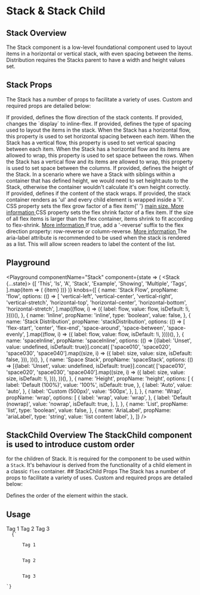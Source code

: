 


# Stack & Stack Child

## Stack Overview

The Stack component is a low-level foundational component used to layout items in a horizontal or vertical stack, with even spacing between the items. Distribution requires the Stacks parent to have a width and height values set.

## Stack Props

The Stack has a number of props to facilitate a variety of uses. Custom and required props are detailed below:

<LegacyBlock marginTop="sizing050">
  <Prop
    name="flow"
    type="MQ<Flow.VerticalLeft | Flow.VerticalCenter | Flow.VerticalRight | Flow.VerticalStretch | Flow.HorizontalTop | Flow.HorizontalCenter | Flow.HorizontalBottom | Flow.HorizontalStretch>"
    default="Flow.Vertical"
  >
    If provided, defines the flow direction of the stack contents.
  </Prop>
  <Prop name="inline" type="MQ<boolean>">
    If provided, changes the `display` to inline-flex.
  </Prop>
  <Prop
    name="stackDistribution"
    type="MQ<StackDistribution>"
    default="StackDistribution.SpaceAround"
  >
    If provided, defines the type of spacing used to layout the items in the
    stack.
  </Prop>
  <Prop name="spaceInline" type="MQ<string>">
    When the Stack has a horizontal flow, this property is used to set
    horizontal spacing between each item. When the Stack has a vertical flow,
    this property is used to set vertical spacing between each item.
  </Prop>
  <Prop name="spaceStack" type="MQ<string>">
    When the Stack has a horizontal flow and its items are allowed to wrap, this
    property is used to set space between the rows. When the Stack has a
    vertical flow and its items are allowed to wrap, this property is used to
    set space between the columns.
  </Prop>
  <Prop name="height" type="MQ<string>" default="100%">
    If provided, defines the height of the Stack. In a scenario where we have a
    Stack with siblings within a container that has defined height, we would
    need to set height:auto to the Stack, otherwise the container wouldn't
    calculate it's own height correctly.
  </Prop>
  <Prop name="wrap" type="MQ<wrap | nowrap | wrap-reverse>">
    If provided, defines if the content of the stack wraps.
  </Prop>
  <Prop name="list" type="MQ<boolean>">
    If provided, the stack container renders as 'ul' and every child element is
    wrapped inside a 'li'.
  </Prop>
  <Prop name="flexGrow" type="MQ<boolean | number>">
    CSS property sets the flex grow factor of a flex item{' '}
    <a href="https://www.w3.org/TR/css-flexbox/#main-size"> main size. </a>
    <a href="https://developer.mozilla.org/en-US/docs/Web/CSS/flex-grow">
      More information
    </a>
  </Prop>
  <Prop name="flexShrink" type="MQ<boolean | number>">
    CSS property sets the flex shrink factor of a flex item. If the size of all
    flex items is larger than the flex container, items shrink to fit according
    to flex-shrink.
    <a href="https://developer.mozilla.org/en-US/docs/Web/CSS/flex-shrink">
      More information
    </a>
  </Prop>
  <Prop name="flowReverse" type="MQ<boolean>">
    If true, add a '-reverse' suffix to the flex direction property: row-reverse
    or column-reverse.
    <a href="https://developer.mozilla.org/en-US/docs/Web/CSS/flex-direction">
      More information
    </a>
  </Prop>
  <Prop name="ariaLabel" type="string">
    The aria-label attribute is recommended to be used when the stack is
    rendered as a list. This will allow screen readers to label the content of
    the list.
  </Prop>
  <CommonLogicalPropsMDX nested={false} />
</LegacyBlock>

## Playground

<Playground
  componentName="Stack"
  component={state => (
    <LegacyBlock width="100%" height="300px" overflowY="scroll">
      <Stack {...state}>
        {[
          'This',
          'Is',
          'A',
          'Stack',
          'Example',
          'Showing',
          'Multiple',
          'Tags',
        ].map(item => (
          <Tag>{item}</Tag>
        ))}
      </Stack>
    </LegacyBlock>
  )}
  knobs={[
    {
      name: 'Stack Flow',
      propName: 'flow',
      options: (() =>
        [
          'vertical-left',
          'vertical-center',
          'vertical-right',
          'vertical-stretch',
          'horizontal-top',
          'horizontal-center',
          'horizontal-bottom',
          'horizontal-stretch',
        ].map((flow, i) => ({
          label: flow,
          value: flow,
          isDefault: !i,
        })))(),
    },
    {
      name: 'Inline',
      propName: 'inline',
      type: 'boolean',
      value: false,
    },
    {
      name: 'Stack Distribution',
      propName: 'stackDistribution',
      options: (() =>
        [
          'flex-start',
          'center',
          'flex-end',
          'space-around',
          'space-between',
          'space-evenly',
        ].map((flow, i) => ({
          label: flow,
          value: flow,
          isDefault: !i,
        })))(),
    },
    {
      name: 'spaceInline',
      propName: 'spaceInline',
      options: (() =>
        [{label: 'Unset', value: undefined, isDefault: true}].concat(
          ['space010', 'space020', 'space030', 'space040'].map((size, i) => ({
            label: size,
            value: size,
            isDefault: false,
          })),
        ))(),
    },
    {
      name: 'Space Stack',
      propName: 'spaceStack',
      options: (() =>
        [{label: 'Unset', value: undefined, isDefault: true}].concat(
          ['space010', 'space020', 'space030', 'space040'].map((size, i) => ({
            label: size,
            value: size,
            isDefault: !i,
          })),
        ))(),
    },
    {
      name: 'Height',
      propName: 'height',
      options: [
        {
          label: 'Default (100%)',
          value: '100%',
          isDefault: true,
        },
        {
          label: 'Auto',
          value: 'auto',
        },
        {
          label: 'Custom (500px)',
          value: '500px',
        },
      ],
    },
    {
      name: 'Wrap',
      propName: 'wrap',
      options: [
        {
          label: 'wrap',
          value: 'wrap',
        },
        {
          label: 'Default (nowrap)',
          value: 'nowrap',
          isDefault: true,
        },
      ],
    },
    {
      name: 'List',
      propName: 'list',
      type: 'boolean',
      value: false,
    },
    {
      name: 'AriaLabel',
      propName: 'ariaLabel',
      type: 'string',
      value: 'list content label',
    },
  ]}
/>

## StackChild Overview The StackChild component is used to introduce custom order

for the children of Stack. It is required for the component to be used within a `Stack`.
It's behaviour is derived from the functionality of a child element in a classic
`flex` container. ## StackChild Props The Stack has a number of props to facilitate
a variety of uses. Custom and required props are detailed below:

<LegacyBlock marginTop="sizing050">
  <Prop name="order" type="MQ<number>" required>
    Defines the order of the element within the stack.
  </Prop>
  <CommonLogicalPropsMDX />
</LegacyBlock>

## Usage

<LegacyBlock marginTop="sizing050">
  <Stack flow={Flow.HorizontalTop}>
    <StackChild order={3}>
      <Tag>Tag 1</Tag>
    </StackChild>
    <StackChild order={1}>
      <Tag>Tag 2</Tag>
    </StackChild>
    <StackChild order={2}>
      <Tag>Tag 3</Tag>
    </StackChild>
  </Stack>
</LegacyBlock>

<Code>
  {`<Stack>
    <StackChild order={3}>
      <Tag>Tag 1</Tag>
    </StackChild>
    <StackChild order={1}>
      <Tag>Tag 2</Tag>
    </StackChild>
    <StackChild order={2}>
      <Tag>Tag 3</Tag>
    </StackChild>
</Stack>`}
</Code>
